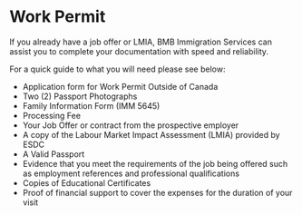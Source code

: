 <title>Work Permit</title>

# Work Permit

If you already have a job offer or LMIA, BMB Immigration Services can assist you to complete your documentation with speed and reliability.

For a quick guide to what you will need please see below:

-  Application form for Work Permit Outside of Canada
-  Two (2) Passport Photographs
-  Family Information Form (IMM 5645)
-  Processing Fee
-  Your Job Offer or contract from the prospective employer
-  A copy of the Labour Market Impact Assessment (LMIA) provided by ESDC
-  A Valid Passport
-  Evidence that you meet the requirements of the job being offered such as employment references and professional qualifications
-  Copies of Educational Certificates
-  Proof of financial support to cover the expenses for the duration of your visit

